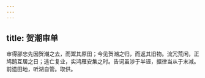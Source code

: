 ```yaml
---
---
---
```

title: 贺潮审单
---



审得邵忠先因贺潮之去，而鬻其原田；今见贺潮之归，而返其旧物。流冗荒闲，正鸠鹊互居之日；逃亡复业，实鸿雁安集之时。告词虽涉于半诬，据律当从于末减。前遗田地，听湖自管。取供。